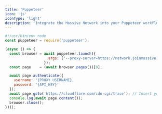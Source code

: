 ```yaml
---
title: 'Puppeteer'
icon: 'js'
iconType: 'light'
description: 'Integrate the Massive Network into your Puppeteer workflows by setting the `--proxy-server` launch flag then calling a page object’s `authenticate` method:'
---
```


```javascript
#!/usr/bin/env node
const puppeteer = require('puppeteer');

(async () => {
  const browser = await puppeteer.launch({
                    args: ['--proxy-server=https://network.joinmassive.com:65535']
                  });
  const page    = (await browser.pages())[0];

  await page.authenticate({
    username: '{PROXY_USERNAME},
    password: '{API_KEY}'
  });
  await page.goto('https://cloudflare.com/cdn-cgi/trace'); // Insert your target URL here
  console.log(await page.content());
  browser.close();
})();
```